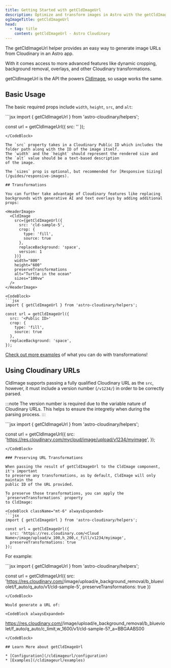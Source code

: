 ```yaml
---
title: Getting Started with getCldImageUrl
description: Optimize and transform images in Astro with the getCldImageUrl component.
ogImageTitle: getCldImageUrl
head:
  - tag: title
    content: getCldImageUrl - Astro Cloudinary
---
```



The getCldImageUrl helper provides an easy way to generate image URLs from Cloudinary in an Astro app.

With it comes access to more advanced features like dynamic cropping, background removal, overlays, and other Cloudinary transformations.

getCldImageUrl is the API the powers [CldImage](/cldimage/basic-usage), so usage works the same.

## Basic Usage

The basic required props include `width`, `height`, `src`, and `alt`:

<HeaderImage>
  <CldImage
    src={getCldImageUrl({
      src: 'cld-sample-5',
      version: 1
    })}
    width="1870"
    height="1250"
    alt="A variety of colorful and appetizing breakfast dishes, including waffles, oatmeal, and fresh fruits, are arranged on a white surface, accompanied by various condiments and utensils."
    sizes="100vw"
  />
</HeaderImage>

<CodeBlock alwaysExpanded>
```jsx
import { getCldImageUrl } from 'astro-cloudinary/helpers';

const url = getCldImageUrl({ src: '<Public ID>' });
```
</CodeBlock>

The `src` property takes in a Cloudinary Public ID which includes the folder path along with the ID of the image itself.
The `width` and the `height` should represent the rendered size and the `alt` value should be a text-based description
of the image.

The `sizes` prop is optional, but recommended for [Responsive Sizing](/guides/responsive-images).

## Transformations

You can further take advantage of Cloudinary features like replacing backgrounds with generative AI and text overlays by adding additional props:

<HeaderImage>
  <CldImage
    src={getCldImageUrl({
      src: 'cld-sample-5',
      crop: {
        type: 'fill',
        source: true
      },
      replaceBackground: 'space',
      version: 1
    })}
    width="800"
    height="600"
    preserveTransformations
    alt="Turtle in the ocean"
    sizes="100vw"
  />
</HeaderImage>

<CodeBlock>
```jsx
import { getCldImageUrl } from 'astro-cloudinary/helpers';

const url = getCldImageUrl({
  src: '<Public ID>'
  crop: {
    type: 'fill',
    source: true
  },
  replaceBackground: 'space',
});
```
</CodeBlock>

[Check out more examples](/getcldimageurl/examples) of what you can do with transformations!

## Using Cloudinary URLs

CldImage supports passing a fully qualified Cloudinary URL as the `src`, however, it
must include a version number (`/v1234/`) in order to be correctly parsed.

:::note
The version number is required due to the variable nature of Cloudinary URLs. This helps
to ensure the integretiy when during the parsing process.
:::

<CodeBlock className="mt-6" alwaysExpanded>
```jsx
import { getCldImageUrl } from 'astro-cloudinary/helpers';

const url = getCldImageUrl({
  src: 'https://res.cloudinary.com/mycloud/image/upload/v1234/myimage',
});
```
</CodeBlock>

### Preserving URL Transformations

When passing the result of getCldImageUrl to the CldImage component, it's important
to preserve any transformations, as by default, CldImage will only maintain the
public ID of the URL provided.

To preserve those transformations, you can apply the `preserveTransformations` property
to CldImage:

<CodeBlock className="mt-6" alwaysExpanded>
```jsx
import { getCldImageUrl } from 'astro-cloudinary/helpers';

const url = getCldImageUrl({
  src: 'https://res.cloudinary.com/<Cloud Name>/image/upload/w_100,h_200,c_fill/v1234/myimage',
  preserveTransformations: true
});
```
</CodeBlock>

For example:

<HeaderImage>
  <CldImage
    src={getCldImageUrl({
      src: 'https://res.cloudinary.com/astro-cloudinary/image/upload/e_background_removal/b_blueviolet/f_auto/q_auto/v1/cld-sample-5'
    })}
    width="800"
    height="600"
    preserveTransformations
    alt="test"
  />
</HeaderImage>

<CodeBlock alwaysExpanded>
```jsx
import { getCldImageUrl } from 'astro-cloudinary/helpers';

const url = getCldImageUrl({
  src: 'https://res.cloudinary.com/<Cloud Name>/image/upload/e_background_removal/b_blueviolet/f_auto/q_auto/v1/cld-sample-5',
  preserveTransformations: true
})
```
</CodeBlock>

Would generate a URL of:

<CodeBlock alwaysExpanded>
```
https://res.cloudinary.com/<Cloud Name>/image/upload/e_background_removal/b_blueviolet/f_auto/q_auto/c_limit,w_1600/v1/cld-sample-5?_a=BBGAABS00
```
</CodeBlock>

## Learn More about getCldImageUrl

* [Configuration](/cldimageurl/configuration)
* [Examples](/cldimageurl/examples)
